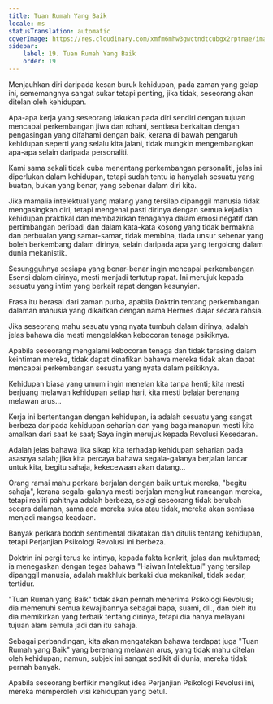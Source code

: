 ```yaml
---
title: Tuan Rumah Yang Baik
locale: ms
statusTranslation: automatic
coverImage: https://res.cloudinary.com/xmfm6mhw3gwctndtcubgx2rptnae/image/upload/v1740468922/small_cover_tratado_de_psicologia_revolucionaria_a4c0dca4e0.webp
sidebar:
    label: 19. Tuan Rumah Yang Baik
    order: 19
---
```

Menjauhkan diri daripada kesan buruk kehidupan, pada zaman yang gelap ini, sememangnya sangat sukar tetapi penting, jika tidak, seseorang akan ditelan oleh kehidupan.

Apa-apa kerja yang seseorang lakukan pada diri sendiri dengan tujuan mencapai perkembangan jiwa dan rohani, sentiasa berkaitan dengan pengasingan yang difahami dengan baik, kerana di bawah pengaruh kehidupan seperti yang selalu kita jalani, tidak mungkin mengembangkan apa-apa selain daripada personaliti.

Kami sama sekali tidak cuba menentang perkembangan personaliti, jelas ini diperlukan dalam kehidupan, tetapi sudah tentu ia hanyalah sesuatu yang buatan, bukan yang benar, yang sebenar dalam diri kita.

Jika mamalia intelektual yang malang yang tersilap dipanggil manusia tidak mengasingkan diri, tetapi mengenal pasti dirinya dengan semua kejadian kehidupan praktikal dan membazirkan tenaganya dalam emosi negatif dan pertimbangan peribadi dan dalam kata-kata kosong yang tidak bermakna dan perbualan yang samar-samar, tidak membina, tiada unsur sebenar yang boleh berkembang dalam dirinya, selain daripada apa yang tergolong dalam dunia mekanistik.

Sesungguhnya sesiapa yang benar-benar ingin mencapai perkembangan Esensi dalam dirinya, mesti menjadi tertutup rapat. Ini merujuk kepada sesuatu yang intim yang berkait rapat dengan kesunyian.

Frasa itu berasal dari zaman purba, apabila Doktrin tentang perkembangan dalaman manusia yang dikaitkan dengan nama Hermes diajar secara rahsia.

Jika seseorang mahu sesuatu yang nyata tumbuh dalam dirinya, adalah jelas bahawa dia mesti mengelakkan kebocoran tenaga psikiknya.

Apabila seseorang mengalami kebocoran tenaga dan tidak terasing dalam keintiman mereka, tidak dapat dinafikan bahawa mereka tidak akan dapat mencapai perkembangan sesuatu yang nyata dalam psikiknya.

Kehidupan biasa yang umum ingin menelan kita tanpa henti; kita mesti berjuang melawan kehidupan setiap hari, kita mesti belajar berenang melawan arus...

Kerja ini bertentangan dengan kehidupan, ia adalah sesuatu yang sangat berbeza daripada kehidupan seharian dan yang bagaimanapun mesti kita amalkan dari saat ke saat; Saya ingin merujuk kepada Revolusi Kesedaran.

Adalah jelas bahawa jika sikap kita terhadap kehidupan seharian pada asasnya salah; jika kita percaya bahawa segala-galanya berjalan lancar untuk kita, begitu sahaja, kekecewaan akan datang...

Orang ramai mahu perkara berjalan dengan baik untuk mereka, "begitu sahaja", kerana segala-galanya mesti berjalan mengikut rancangan mereka, tetapi realiti pahitnya adalah berbeza, selagi seseorang tidak berubah secara dalaman, sama ada mereka suka atau tidak, mereka akan sentiasa menjadi mangsa keadaan.

Banyak perkara bodoh sentimental dikatakan dan ditulis tentang kehidupan, tetapi Perjanjian Psikologi Revolusi ini berbeza.

Doktrin ini pergi terus ke intinya, kepada fakta konkrit, jelas dan muktamad; ia menegaskan dengan tegas bahawa "Haiwan Intelektual" yang tersilap dipanggil manusia, adalah makhluk berkaki dua mekanikal, tidak sedar, tertidur.

"Tuan Rumah yang Baik" tidak akan pernah menerima Psikologi Revolusi; dia memenuhi semua kewajibannya sebagai bapa, suami, dll., dan oleh itu dia memikirkan yang terbaik tentang dirinya, tetapi dia hanya melayani tujuan alam semula jadi dan itu sahaja.

Sebagai perbandingan, kita akan mengatakan bahawa terdapat juga "Tuan Rumah yang Baik" yang berenang melawan arus, yang tidak mahu ditelan oleh kehidupan; namun, subjek ini sangat sedikit di dunia, mereka tidak pernah banyak.

Apabila seseorang berfikir mengikut idea Perjanjian Psikologi Revolusi ini, mereka memperoleh visi kehidupan yang betul.

